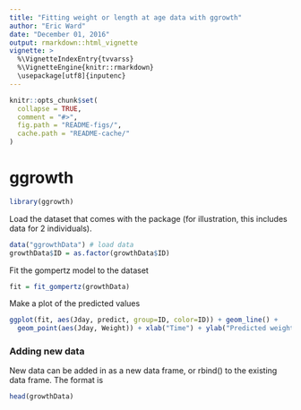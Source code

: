 ```yaml
---
title: "Fitting weight or length at age data with ggrowth"
author: "Eric Ward"
date: "December 01, 2016"
output: rmarkdown::html_vignette
vignette: >
  %\VignetteIndexEntry{tvvarss}
  %\VignetteEngine{knitr::rmarkdown}
  \usepackage[utf8]{inputenc}
---
```

<!-- README.md is generated from README.Rmd. Please edit that file -->

```r
knitr::opts_chunk$set(
  collapse = TRUE,
  comment = "#>",
  fig.path = "README-figs/",
  cache.path = "README-cache/"
)
```

# ggrowth

```r
library(ggrowth)
```

Load the dataset that comes with the package (for illustration, this includes data for 2 individuals). 

```r
data("ggrowthData") # load data
growthData$ID = as.factor(growthData$ID)
```

Fit the gompertz model to the dataset
```r
fit = fit_gompertz(growthData)
```

Make a plot of the predicted values  
```r
ggplot(fit, aes(Jday, predict, group=ID, color=ID)) + geom_line() +
  geom_point(aes(Jday, Weight)) + xlab("Time") + ylab("Predicted weight")
```

### Adding new data

New data can be added in as a new data frame, or rbind() to the existing data frame. The format is 

```r
head(growthData)
```

